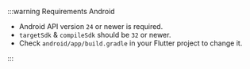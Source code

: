 :::warning Requirements Android

- Android API version `24` or newer is required.
- `targetSdk` & `compileSdk` should be `32` or newer.
- Check `android/app/build.gradle` in your Flutter project to change it.

:::
